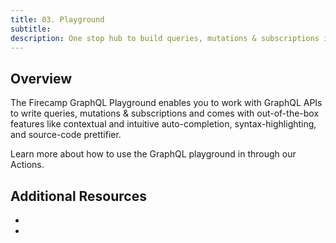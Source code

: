 ```yaml
---
title: 03. Playground
subtitle:
description: One stop hub to build queries, mutations & subscriptions in Firecamp.
---
```


## Overview

The Firecamp GraphQL Playground enables you to work with GraphQL APIs to write queries, mutations & subscriptions and comes with out-of-the-box features like contextual and intuitive auto-completion, syntax-highlighting, and source-code prettifier.

Learn more about how to use the GraphQL playground in through our Actions.

## Additional Resources
-
-
